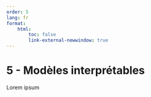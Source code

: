 ```yaml
---
order: 5
lang: fr
format:
    html:
        toc: false
        link-external-newwindow: true
---
```


# 5 - Modèles interprétables {#sec-interpretable_models}

Lorem ipsum